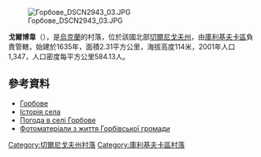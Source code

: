 {{coord|51|27|44|N|31|33|56|E|scale:100000|display=title}}

[[Image:Горбове_DSCN2943_03.JPG|right]]

'''戈爾博韋'''（{{lang-uk|Горбове}}），是[[烏克蘭|烏克蘭]]的村落，位於該國北部[[切爾尼戈夫州|切爾尼戈夫州]]，由[[庫利基夫卡區|庫利基夫卡區]]負責管轄，始建於1635年，面積2.31平方公里，海拔高度114米，2001年人口1,347，人口密度每平方公里584.13人。

==參考資料==
* [http://w1.c1.rada.gov.ua/pls/z7502/A005?rdat1=10.03.2014&rf7571=40391 Горбове]{{dead link|date=2018年3月 |bot=InternetArchiveBot |fix-attempted=yes }}
* [http://kulykivka.org.ua/menu/rayonna_vlada/silrada/06_Gorbove/history/ Історія села] {{Wayback|url=http://kulykivka.org.ua/menu/rayonna_vlada/silrada/06_Gorbove/history/ |date=20200217101612 }}
* [http://weather.in.ua/ua/chernigovskaja/5535 Погода в селі Горбове] {{Wayback|url=http://weather.in.ua/ua/chernigovskaja/5535 |date=20170803142017 }}
* [http://ok.ru/group/51744100909276 Фотоматеріали з життя Горбівської громади]

[[Category:切爾尼戈夫州村落|Category:切爾尼戈夫州村落]]
[[Category:庫利基夫卡區村落|Category:庫利基夫卡區村落]]


{{Chernihiv-geo-stub}}